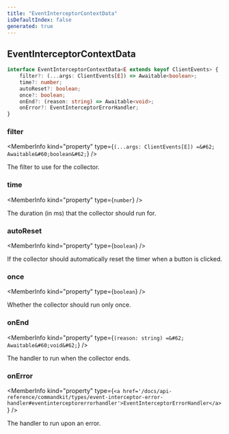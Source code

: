 ```yaml
---
title: "EventInterceptorContextData"
isDefaultIndex: false
generated: true
---
```



<!-- This file was generated from the CommandKit source. Do not modify. Instead, re-run the "docgen" script -->


## EventInterceptorContextData

<GenerationInfo sourceFile="packages/commandkit/src/components/common/EventInterceptor.ts" sourceLine="3" packageName="commandkit" />



```ts title="Signature"
interface EventInterceptorContextData<E extends keyof ClientEvents> {
    filter?: (...args: ClientEvents[E]) => Awaitable<boolean>;
    time?: number;
    autoReset?: boolean;
    once?: boolean;
    onEnd?: (reason: string) => Awaitable<void>;
    onError?: EventInterceptorErrorHandler;
}
```

<div className="members-wrapper">

### filter

<MemberInfo kind="property" type={`(...args: ClientEvents[E]) =&#62; Awaitable&#60;boolean&#62;`}   />

The filter to use for the collector.
### time

<MemberInfo kind="property" type={`number`}   />

The duration (in ms) that the collector should run for.
### autoReset

<MemberInfo kind="property" type={`boolean`}   />

If the collector should automatically reset the timer when a button is clicked.
### once

<MemberInfo kind="property" type={`boolean`}   />

Whether the collector should run only once.
### onEnd

<MemberInfo kind="property" type={`(reason: string) =&#62; Awaitable&#60;void&#62;`}   />

The handler to run when the collector ends.
### onError

<MemberInfo kind="property" type={`<a href='/docs/api-reference/commandkit/types/event-interceptor-error-handler#eventinterceptorerrorhandler'>EventInterceptorErrorHandler</a>`}   />

The handler to run upon an error.


</div>
